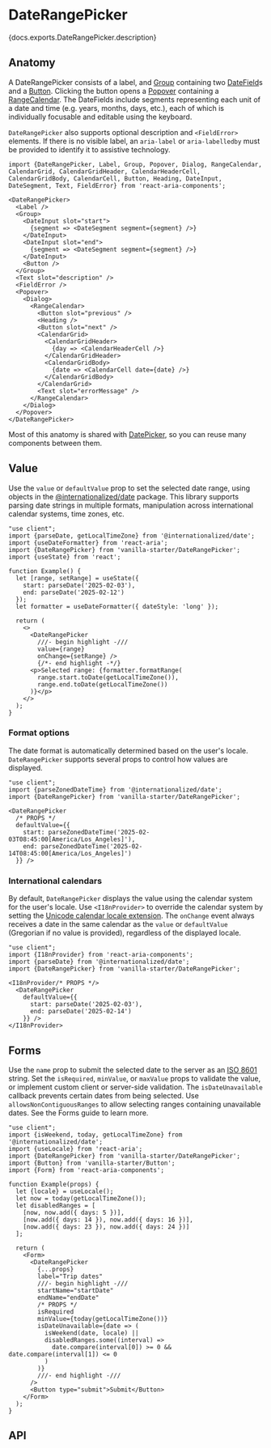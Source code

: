 

# DateRangePicker

<PageDescription>{docs.exports.DateRangePicker.description}</PageDescription>

<ExampleSwitcher>
  <VisualExample
    component={VanillaDateRangePicker}
    docs={vanillaDocs.exports.DateRangePicker}
    links={vanillaDocs.links}
    props={['label', 'granularity', 'isDisabled']}
    initialProps={{label: 'Date'}}
    type="vanilla"
    files={["starters/docs/src/DateRangePicker.tsx", "starters/docs/src/DateRangePicker.css", "starters/docs/src/theme.css"]} />
  <VisualExample
    component={TailwindDateRangePicker}
    docs={vanillaDocs.exports.DateRangePicker}
    links={vanillaDocs.links}
    props={['label', 'granularity', 'isDisabled']}
    initialProps={{label: 'Date'}}
    type="tailwind"
    files={["starters/tailwind/src/DateRangePicker.tsx", "starters/tailwind/src/DateField.tsx",  "starters/tailwind/src/index.css"]} />
</ExampleSwitcher>

## Anatomy

<Anatomy />

A DateRangePicker consists of a label, and [Group](Group.html) containing two [DateField](DateField.html)s and a [Button](Button.html). Clicking the button opens a [Popover](Popover.html) containing a [RangeCalendar](RangeCalendar.html). The DateFields include segments representing each unit of a date and time (e.g. years, months, days, etc.), each of which is individually focusable and editable using the keyboard.

`DateRangePicker` also supports optional description and `<FieldError>` elements. If there is no visible label, an `aria-label` or `aria-labelledby` must be provided to identify it to assistive technology.

```tsx
import {DateRangePicker, Label, Group, Popover, Dialog, RangeCalendar, CalendarGrid, CalendarGridHeader, CalendarHeaderCell, CalendarGridBody, CalendarCell, Button, Heading, DateInput, DateSegment, Text, FieldError} from 'react-aria-components';

<DateRangePicker>
  <Label />
  <Group>
    <DateInput slot="start">
      {segment => <DateSegment segment={segment} />}
    </DateInput>
    <DateInput slot="end">
      {segment => <DateSegment segment={segment} />}
    </DateInput>
    <Button />
  </Group>
  <Text slot="description" />
  <FieldError />
  <Popover>
    <Dialog>
      <RangeCalendar>
        <Button slot="previous" />
        <Heading />
        <Button slot="next" />
        <CalendarGrid>
          <CalendarGridHeader>
            {day => <CalendarHeaderCell />}
          </CalendarGridHeader>
          <CalendarGridBody>
            {date => <CalendarCell date={date} />}
          </CalendarGridBody>
        </CalendarGrid>
        <Text slot="errorMessage" />
      </RangeCalendar>
    </Dialog>
  </Popover>
</DateRangePicker>
```

Most of this anatomy is shared with [DatePicker](DatePicker.html), so you can reuse many components between them.

## Value

Use the `value` or `defaultValue` prop to set the selected date range, using objects in the [@internationalized/date](../internationalized/date/) package. This library supports parsing date strings in multiple formats, manipulation across international calendar systems, time zones, etc.

```tsx render
"use client";
import {parseDate, getLocalTimeZone} from '@internationalized/date';
import {useDateFormatter} from 'react-aria';
import {DateRangePicker} from 'vanilla-starter/DateRangePicker';
import {useState} from 'react';

function Example() {
  let [range, setRange] = useState({
    start: parseDate('2025-02-03'),
    end: parseDate('2025-02-12')
  });
  let formatter = useDateFormatter({ dateStyle: 'long' });
  
  return (
    <>
      <DateRangePicker
        ///- begin highlight -///
        value={range}
        onChange={setRange} />
        {/*- end highlight -*/}
      <p>Selected range: {formatter.formatRange(
        range.start.toDate(getLocalTimeZone()),
        range.end.toDate(getLocalTimeZone())
      )}</p>
    </>
  );
}
```

### Format options

The date format is automatically determined based on the user's locale. `DateRangePicker` supports several props to control how values are displayed.

```tsx render docs={docs.exports.DateRangePicker} links={docs.links} props={['granularity', 'hourCycle', 'hideTimeZone', 'shouldForceLeadingZeros']} initialProps={{label: 'Date'}}
"use client";
import {parseZonedDateTime} from '@internationalized/date';
import {DateRangePicker} from 'vanilla-starter/DateRangePicker';

<DateRangePicker
  /* PROPS */
  defaultValue={{
    start: parseZonedDateTime('2025-02-03T08:45:00[America/Los_Angeles]'),
    end: parseZonedDateTime('2025-02-14T08:45:00[America/Los_Angeles]')
  }} />
```

### International calendars

By default, `DateRangePicker` displays the value using the calendar system for the user's locale. Use `<I18nProvider>` to override the calendar system by setting the [Unicode calendar locale extension](https://developer.mozilla.org/en-US/docs/Web/JavaScript/Reference/Global_Objects/Intl/Locale/calendar#adding_a_calendar_in_the_locale_string). The `onChange` event always receives a date in the same calendar as the `value` or `defaultValue` (Gregorian if no value is provided), regardless of the displayed locale.

```tsx render wide docs={docs.exports.I18nProvider} links={docs.links} props={['locale']} initialProps={{locale: 'hi-IN-u-ca-indian'}}
"use client";
import {I18nProvider} from 'react-aria-components';
import {parseDate} from '@internationalized/date';
import {DateRangePicker} from 'vanilla-starter/DateRangePicker';

<I18nProvider/* PROPS */>
  <DateRangePicker
    defaultValue={{
      start: parseDate('2025-02-03'),
      end: parseDate('2025-02-14')
    }} />
</I18nProvider>
```

## Forms

Use the `name` prop to submit the selected date to the server as an [ISO 8601](https://en.wikipedia.org/wiki/ISO_8601) string. Set the `isRequired`, `minValue`, or `maxValue` props to validate the value, or implement custom client or server-side validation. The `isDateUnavailable` callback prevents certain dates from being selected. Use `allowsNonContiguousRanges` to allow selecting ranges containing unavailable dates. See the Forms guide to learn more.

```tsx render docs={vanillaDocs.exports.DateRangePicker} links={docs.links} props={['allowsNonContiguousRanges']} wide
"use client";
import {isWeekend, today, getLocalTimeZone} from '@internationalized/date';
import {useLocale} from 'react-aria';
import {DateRangePicker} from 'vanilla-starter/DateRangePicker';
import {Button} from 'vanilla-starter/Button';
import {Form} from 'react-aria-components';

function Example(props) {
  let {locale} = useLocale();
  let now = today(getLocalTimeZone());
  let disabledRanges = [
    [now, now.add({ days: 5 })],
    [now.add({ days: 14 }), now.add({ days: 16 })],
    [now.add({ days: 23 }), now.add({ days: 24 })]
  ];

  return (
    <Form>
      <DateRangePicker
        {...props}
        label="Trip dates"
        ///- begin highlight -///
        startName="startDate"
        endName="endDate"
        /* PROPS */
        isRequired
        minValue={today(getLocalTimeZone())}
        isDateUnavailable={date => (
          isWeekend(date, locale) ||
          disabledRanges.some((interval) =>
            date.compare(interval[0]) >= 0 && date.compare(interval[1]) <= 0
          )
        )}
        ///- end highlight -///
      />
      <Button type="submit">Submit</Button>
    </Form>
  );
}
```

## API

<PropTable component={docs.exports.DateRangePicker} links={docs.links} showDescription />

<StateTable defaultClassName="react-aria-DateRangePicker" properties={docs.exports.DateRangePickerRenderProps.properties} />
